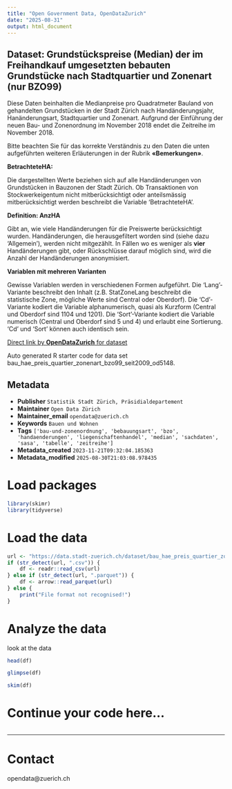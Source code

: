 ```yaml
---
title: "Open Government Data, OpenDataZurich"
date: "2025-08-31"
output: html_document
---
```


## Dataset: Grundstückspreise (Median) der im Freihandkauf umgesetzten bebauten Grundstücke nach Stadtquartier und Zonenart (nur BZO99)


Diese Daten beinhalten die Medianpreise pro Quadratmeter Bauland von gehandelten Grundstücken in der Stadt Zürich nach Handänderungsjahr, Hanänderungsart, Stadtquartier und Zonenart. Aufgrund der Einführung der neuen Bau- und Zonenordnung im November 2018 endet die Zeitreihe im November 2018.

Bitte beachten Sie für das korrekte Verständnis zu den Daten die unten aufgeführten weiteren Erläuterungen in der Rubrik **«Bemerkungen»**.



**BetrachteteHA:**

 Die dargestellten Werte beziehen sich auf alle Handänderungen von Grundstücken in Bauzonen der Stadt Zürich. Ob Transaktionen von Stockwerkeigentum nicht mitberücksichtigt oder anteilsmässig mitberücksichtigt werden beschreibt die Variable 'BetrachteteHA'.
 

[]()

**Definition: AnzHA**

 Gibt an, wie viele Handänderungen für die Preiswerte berücksichtigt wurden. Handänderungen, die herausgefiltert worden sind (siehe dazu 'Allgemein'), werden nicht mitgezählt. In Fällen wo es weniger als **vier** Handänderungen gibt, oder Rückschlüsse darauf möglich sind, wird die Anzahl der Handänderungen anonymisiert.



[]()

**Variablen mit mehreren Varianten**


Gewisse Variablen werden in verschiedenen Formen aufgeführt. Die 'Lang'-Variante beschreibt den Inhalt (z.B. StatZoneLang beschreibt die statistische Zone, mögliche Werte sind Central oder Oberdorf). Die 'Cd'-Variante kodiert die Variable alphanumerisch, quasi als Kurzform (Central und Oberdorf sind 1104 und 1201). Die 'Sort'-Variante kodiert die Variable numerisch (Central und Oberdorf sind 5 und 4) und erlaubt eine Sortierung. 'Cd' und 'Sort' können auch identisch sein.


[]()



[Direct link by **OpenDataZurich** for dataset](https://data.stadt-zuerich.ch/dataset/bau_hae_preis_quartier_zonenart_bzo99_seit2009_od5148)

Auto generated R starter code for data set bau_hae_preis_quartier_zonenart_bzo99_seit2009_od5148.

## Metadata

- **Publisher** `Statistik Stadt Zürich, Präsidialdepartement`
- **Maintainer** `Open Data Zürich`
- **Maintainer_email** `opendata@zuerich.ch`
- **Keywords** `Bauen und Wohnen`
- **Tags** `['bau-und-zonenordnung', 'bebauungsart', 'bzo', 'handaenderungen', 'liegenschaftenhandel', 'median', 'sachdaten', 'sasa', 'tabelle', 'zeitreihe']`
- **Metadata_created** `2023-11-21T09:32:04.185363`
- **Metadata_modified** `2025-08-30T21:03:08.978435`


# Load packages

```r
library(skimr)
library(tidyverse)
```

# Load the data

```r
url <- "https://data.stadt-zuerich.ch/dataset/bau_hae_preis_quartier_zonenart_bzo99_seit2009_od5148/download/BAU514OD5148.csv"
if (str_detect(url, ".csv")) {
    df <- readr::read_csv(url)
} else if (str_detect(url, ".parquet")) {
    df <- arrow::read_parquet(url)
} else {
    print("File format not recognised!")
}
```

# Analyze the data

look at the data
```r
head(df)
```

```r
glimpse(df)
```

```r
skim(df)
```

# Continue your code here...

```r

```

------------------------------------------------------------------------

# Contact

opendata@zuerich.ch
